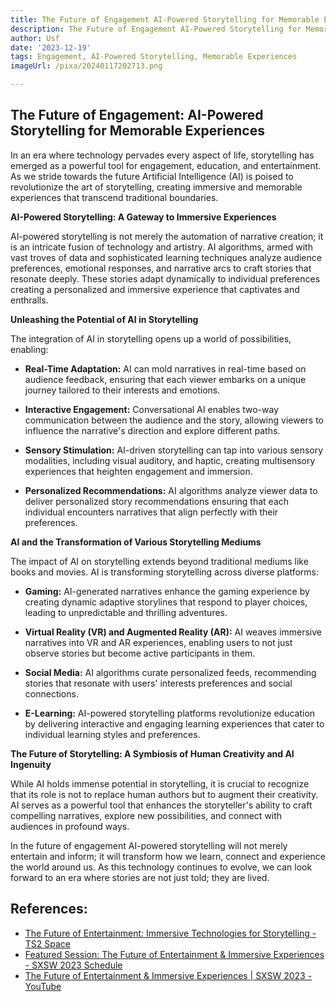 ```yaml
---
title: The Future of Engagement AI-Powered Storytelling for Memorable Experiences
description: The Future of Engagement AI-Powered Storytelling for Memorable Experiences
author: Usf
date: '2023-12-19'
tags: Engagement, AI-Powered Storytelling, Memorable Experiences
imageUrl: /pixa/20240117202713.png

---
```

## The Future of Engagement: AI-Powered Storytelling for Memorable Experiences

In an era where technology pervades every aspect of life, storytelling  has emerged  as a powerful tool for engagement, education, and entertainment. As we stride towards the future Artificial Intelligence (AI) is poised  to revolutionize the  art of storytelling, creating immersive and memorable  experiences that transcend traditional boundaries.

**AI-Powered Storytelling: A Gateway to  Immersive Experiences**

AI-powered storytelling is not merely the automation of narrative creation;  it is an  intricate fusion of technology and artistry. AI algorithms,  armed with vast troves of data and sophisticated learning techniques  analyze audience preferences, emotional responses, and narrative  arcs to craft stories that resonate deeply. These stories adapt dynamically to individual preferences creating a personalized and immersive experience that captivates and enthralls.

**Unleashing the Potential of AI in  Storytelling**

The integration of AI in  storytelling opens up a world of possibilities, enabling:

* **Real-Time  Adaptation:** AI can mold narratives in real-time based on audience feedback,  ensuring that  each viewer embarks on a  unique journey tailored to their interests and emotions.

* **Interactive  Engagement:** Conversational AI enables two-way  communication between  the audience and the story, allowing viewers to influence the narrative's direction and explore different paths.

* **Sensory  Stimulation:** AI-driven  storytelling can tap into various sensory modalities, including visual auditory, and haptic, creating multisensory experiences that heighten engagement and immersion.

* **Personalized Recommendations:** AI algorithms analyze viewer data to deliver personalized story recommendations ensuring that each individual encounters narratives  that align perfectly with their preferences.

**AI and the Transformation of Various Storytelling Mediums**

The  impact of AI on storytelling extends beyond traditional mediums like books and movies. AI is  transforming storytelling across diverse platforms:

* **Gaming:** AI-generated narratives enhance  the  gaming experience by  creating dynamic  adaptive storylines that respond to player choices, leading to unpredictable and thrilling adventures.

*  **Virtual Reality (VR) and Augmented Reality (AR):** AI weaves immersive narratives into VR and AR experiences, enabling users to not just observe stories but  become active participants in them.

* **Social Media:** AI algorithms curate personalized feeds, recommending stories that  resonate with users' interests  preferences  and social connections.

* **E-Learning:** AI-powered storytelling platforms revolutionize education by delivering interactive and engaging learning experiences that cater to individual learning styles and  preferences.

**The Future of Storytelling: A Symbiosis  of  Human Creativity and AI Ingenuity**

While AI holds immense potential  in storytelling, it is crucial to recognize that its role is not  to replace human authors but  to augment their creativity. AI serves as  a powerful tool that enhances the  storyteller's ability to  craft compelling narratives, explore new possibilities, and connect with audiences in profound ways.

In the future of engagement AI-powered storytelling will not merely entertain  and inform; it will transform how we learn,  connect and experience  the world around us. As this technology continues to evolve, we can look forward to an era where stories are not just told; they are lived.

## References:
- [The Future of Entertainment: Immersive Technologies for Storytelling - TS2 Space](https://ts2.space/en/the-future-of-entertainment-immersive-technologies-for-storytelling/)
- [Featured Session: The Future of Entertainment & Immersive Experiences - SXSW 2023 Schedule](https://schedule.sxsw.com/2023/events/PP1143697)
- [The Future of Entertainment & Immersive Experiences | SXSW 2023 - YouTube](https://youtube.com/watch?v=DIGId96BJ7s)
